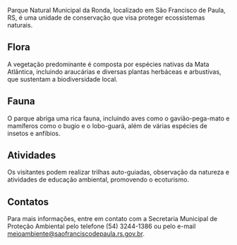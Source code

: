 Parque Natural Municipal da Ronda, localizado em São Francisco de Paula, RS, é uma unidade de conservação que visa proteger ecossistemas naturais.

## Flora

A vegetação predominante é composta por espécies nativas da Mata Atlântica, incluindo araucárias e diversas plantas herbáceas e arbustivas, que sustentam a biodiversidade local.

## Fauna

O parque abriga uma rica fauna, incluindo aves como o gavião-pega-mato e mamíferos como o bugio e o lobo-guará, além de várias espécies de insetos e anfíbios.

## Atividades

Os visitantes podem realizar trilhas auto-guiadas, observação da natureza e atividades de educação ambiental, promovendo o ecoturismo.

## Contatos

Para mais informações, entre em contato com a Secretaria Municipal de Proteção Ambiental pelo telefone (54) 3244-1386 ou pelo e-mail meioambiente@saofranciscodepaula.rs.gov.br.